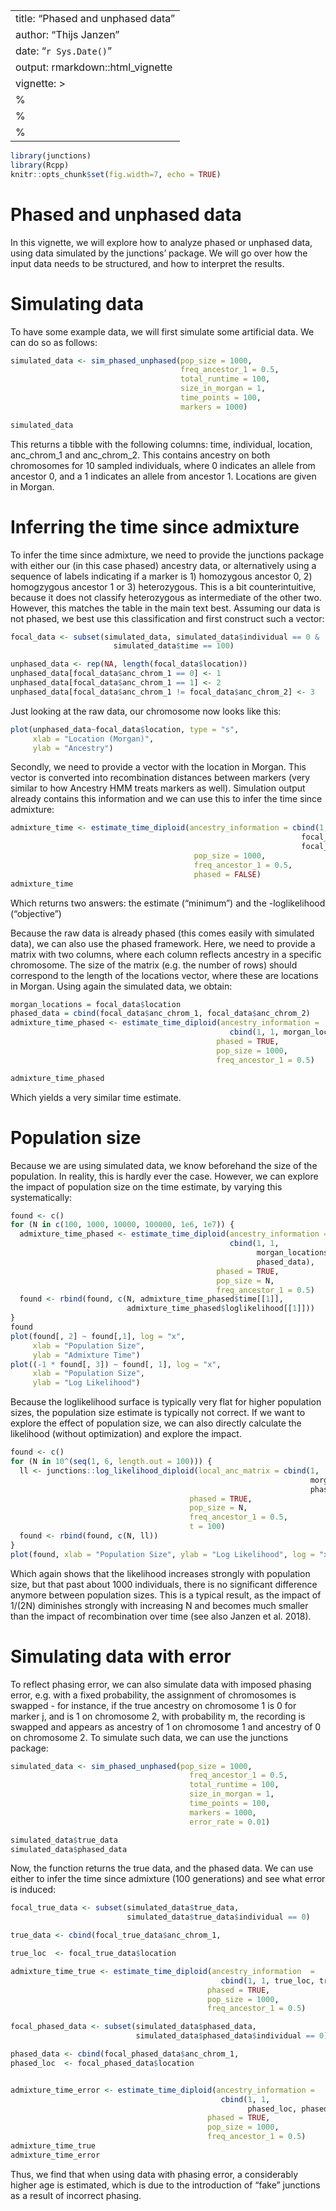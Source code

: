 ---
title: "Phased and unphased data"
author: "Thijs Janzen"
date: "`r Sys.Date()`"
output: rmarkdown::html_vignette
vignette: >
  %\VignetteIndexEntry{phasing}
  %\VignetteEngine{knitr::rmarkdown}
  %\VignetteEncoding{UTF-8}
  ---
  
  
  ```r
library(junctions)
library(Rcpp)
knitr::opts_chunk$set(fig.width=7, echo = TRUE)
```

# Phased and unphased data
In this vignette, we will explore how to analyze phased or unphased data, using data simulated by the junctions' package. We will go over how the input data 
needs to be structured, and how to interpret the results.

# Simulating data
To have some example data, we will first simulate some artificial data. We can do so as follows:

```r
simulated_data <- sim_phased_unphased(pop_size = 1000,
                                      freq_ancestor_1 = 0.5,
                                      total_runtime = 100,
                                      size_in_morgan = 1,
                                      time_points = 100,
                                      markers = 1000)

simulated_data
```

This returns a tibble with the following columns: time, individual, location, anc_chrom_1 and anc_chrom_2. This contains ancestry on both chromosomes for 10 sampled individuals, where 0 indicates an allele from ancestor 0, and a 1 indicates an allele from ancestor 1. Locations are given in Morgan. 

# Inferring the time since admixture
To infer the time since admixture, we need to provide the junctions package with either our (in this case phased) ancestry data, or alternatively using a sequence of labels indicating if a marker is 1) homozygous ancestor 0, 2) homogzygous ancestor 1 or 3) heterozygous. This is a bit counterintuitive, because it does not classify heterozygous as intermediate of the other two. However, this matches the table in the main text best. Assuming our data is not phased, we best use this classification and first construct such a vector:
```r
focal_data <- subset(simulated_data, simulated_data$individual == 0 &
                       simulated_data$time == 100)

unphased_data <- rep(NA, length(focal_data$location))
unphased_data[focal_data$anc_chrom_1 == 0] <- 1
unphased_data[focal_data$anc_chrom_1 == 1] <- 2
unphased_data[focal_data$anc_chrom_1 != focal_data$anc_chrom_2] <- 3
```
Just looking at the raw data, our chromosome now looks like this:
```r
plot(unphased_data~focal_data$location, type = "s",
     xlab = "Location (Morgan)",
     ylab = "Ancestry")
```

Secondly, we need to provide a vector with the location in Morgan. This vector 
is converted into recombination distances between markers (very similar to how Ancestry HMM treats markers as well). Simulation output already contains this information and we can use this to infer the time since admixture:

```r
admixture_time <- estimate_time_diploid(ancestry_information = cbind(1, 1, focal_data$location, 
                                                                 focal_data$anc_chrom_1,
                                                                 focal_data$anc_chrom_2),
                                         pop_size = 1000,
                                         freq_ancestor_1 = 0.5,
                                         phased = FALSE)
admixture_time
```

Which returns two answers: the estimate ("minimum") and the -loglikelihood ("objective")

Because the raw data is already phased (this comes easily with simulated data), 
we can also use the phased framework. Here, we need to provide a matrix with two columns, where each column reflects ancestry in a specific chromosome. The size of the matrix (e.g. the number of rows) should correspond to the length of the locations vector, where these are locations in Morgan. Using again the simulated data, we obtain:

```r
morgan_locations = focal_data$location
phased_data = cbind(focal_data$anc_chrom_1, focal_data$anc_chrom_2)
admixture_time_phased <- estimate_time_diploid(ancestry_information = 
                                                 cbind(1, 1, morgan_locations, phased_data),
                                              phased = TRUE,
                                              pop_size = 1000,
                                              freq_ancestor_1 = 0.5)

admixture_time_phased
```

Which yields a very similar time estimate. 

# Population size
Because we are using simulated data, we know beforehand the size of the population. In reality, this is hardly ever the case. However, we can explore the impact of population size on the time estimate, by varying this systematically:

```r
found <- c()
for (N in c(100, 1000, 10000, 100000, 1e6, 1e7)) {
  admixture_time_phased <- estimate_time_diploid(ancestry_information = 
                                                 cbind(1, 1, 
                                                       morgan_locations, 
                                                       phased_data),
                                              phased = TRUE,
                                              pop_size = N,
                                              freq_ancestor_1 = 0.5)
  found <- rbind(found, c(N, admixture_time_phased$time[[1]], 
                          admixture_time_phased$loglikelihood[[1]]))
}
found
plot(found[, 2] ~ found[,1], log = "x", 
     xlab = "Population Size", 
     ylab = "Admixture Time")
plot((-1 * found[, 3]) ~ found[, 1], log = "x",
     xlab = "Population Size",
     ylab = "Log Likelihood")
```

Because the loglikelihood surface is typically very flat for higher population sizes, the population size estimate is typically not correct.
If we want to explore the effect of population size, we can also directly calculate the likelihood (without optimization) and explore the impact. 

```r
found <- c()
for (N in 10^(seq(1, 6, length.out = 100))) {
  ll <- junctions::log_likelihood_diploid(local_anc_matrix = cbind(1, 
                                                                   morgan_locations,
                                                                   phased_data),
                                        phased = TRUE,
                                        pop_size = N,
                                        freq_ancestor_1 = 0.5,
                                        t = 100)
  found <- rbind(found, c(N, ll))
}
plot(found, xlab = "Population Size", ylab = "Log Likelihood", log = "x")
```

Which again shows that the likelihood increases strongly with population size, but that past about 1000 individuals, there is no significant difference anymore between population sizes. This is a typical result, as the impact of 1/(2N) diminishes strongly with increasing N and becomes much smaller than the impact of recombination over time (see also Janzen et al. 2018). 

# Simulating data with error
To reflect phasing error, we can also simulate data with imposed phasing error, e.g. with a fixed probability, the assignment of chromosomes is swapped - for instance, if the true ancestry on chromosome 1 is 0 for marker j, and is 1 on chromosome 2, with probability m, the recording is swapped and appears as ancestry of 1 on chromosome 1 and ancestry of 0 on chromosome 2.
To simulate such data, we can use the junctions package:

```r
simulated_data <- sim_phased_unphased(pop_size = 1000,
                                        freq_ancestor_1 = 0.5,
                                        total_runtime = 100,
                                        size_in_morgan = 1,
                                        time_points = 100,
                                        markers = 1000,
                                        error_rate = 0.01)

simulated_data$true_data
simulated_data$phased_data
```

Now, the function returns the true data, and the phased data. We can use either to infer the time since admixture (100 generations) and see what error is induced:
```r

focal_true_data <- subset(simulated_data$true_data, 
                          simulated_data$true_data$individual == 0)

true_data <- cbind(focal_true_data$anc_chrom_1,                                                     focal_true_data$anc_chrom_2)

true_loc  <- focal_true_data$location

admixture_time_true <- estimate_time_diploid(ancestry_information  = 
                                               cbind(1, 1, true_loc, true_data),
                                            phased = TRUE,
                                            pop_size = 1000,
                                            freq_ancestor_1 = 0.5)

focal_phased_data <- subset(simulated_data$phased_data,
                            simulated_data$phased_data$individual == 0)

phased_data <- cbind(focal_phased_data$anc_chrom_1,                                                   focal_phased_data$anc_chrom_2)
phased_loc  <- focal_phased_data$location


admixture_time_error <- estimate_time_diploid(ancestry_information = 
                                               cbind(1, 1, 
                                                     phased_loc, phased_data),
                                            phased = TRUE,
                                            pop_size = 1000,
                                            freq_ancestor_1 = 0.5)
admixture_time_true
admixture_time_error
```

Thus, we find that when using data with phasing error, a considerably higher age is estimated, which is due to the introduction of "fake" junctions as a result 
of incorrect phasing.